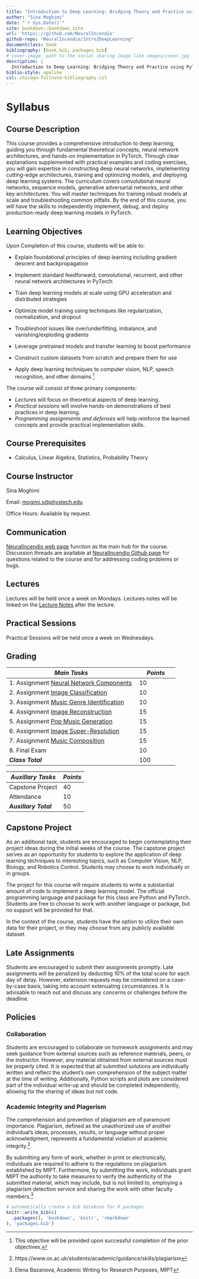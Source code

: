 ```yaml
--- 
title: "Introduction to Deep Learning: Bridging Theory and Practice using PyTorch"
author: "Sina Moghimi"
date: "`r Sys.Date()`"
site: bookdown::bookdown_site
url: 'https\://github.com/NeuralIncendio'
github-repo: "NeuralIncendio/Intro2DeepLearning"
documentclass: book
bibliography: [book.bib, packages.bib]
# cover-image: path to the social sharing image like images/cover.jpg
description: |
  Introduction to Deep Learning: Bridging Theory and Practice using PyTorch
biblio-style: apalike
csl: chicago-fullnote-bibliography.csl
---
```


# Syllabus 
## Course Description
This course provides a comprehensive introduction to deep learning, guiding you through fundamental theoretical concepts, neural network architectures, and hands-on implementation in PyTorch. Through clear explanations supplemented with practical examples and coding exercises, you will gain expertise in constructing deep neural networks, implementing cutting-edge architectures, training and optimizing models, and deploying deep learning systems. The curriculum covers convolutional neural networks, sequence models, generative adversarial networks, and other key architectures. You will master techniques for training robust models at scale and troubleshooting common pitfalls. By the end of this course, you will have the skills to independently implement, debug, and deploy production-ready deep learning models in PyTorch.


## Learning Objectives
Upon Completion of this course, students will be able to:

* Explain foundational principles of deep learning including gradient descent and backpropagation

* Implement standard feedforward, convolutional, recurrent, and other neural network architectures in PyTorch 

* Train deep learning models at scale using GPU acceleration and distributed strategies

* Optimize model training using techniques like regularization, normalization, and dropout

* Troubleshoot issues like over/underfitting, imbalance, and vanishing/exploding gradients

* Leverage pretrained models and transfer learning to boost performance 

* Construct custom datasets from scratch and prepare them for use

* Apply deep learning techniques to computer vision, NLP, speech recognition, and other domains ^[This objective will be provided upon successful completion of the prior objectives.]


The course will consist of three primary components:

* *Lectures* will focus on theoretical aspects of deep learning.
* *Practical sessions* will involve hands-on demonstrations of best practices in deep learning.
* *Programming assignments and defenses* will help reinforce the learned concepts and provide practical implementation skills.

## Course Prerequisites
* Calculus, Linear Algebra, Statistics, Probability Theory

## Course Instructor
Sina Moghimi

Email: [mogimi.s@phystech.edu](mailto:mogimi.s@phystech.edu)

Office Hours: Available by request.


## Communication 
[NeuralIncendio web page](https://neuralincendio.github.io)  function as the main hub for the course. Discussion threads are available at [NeuralIncendio Github page](https://github.com/NeuralIncendio) for questions related to the course and for addressing coding problems or bugs.


## Lectures 
Lectures will be held once a week on Mondays. Lectures notes will be linked on the [Lecture Notes](#Lecture_Notes) after the lecture. 

## Practical Sessions 
Practical Sessions will be held once a week on Wednesdays.


## Grading 
| ***Main Tasks***                             | ***Points*** |
|----------------------------------------------|--------------|
| 1. Assignment [Neural Network Components](#Neural_Network_Components)  | 10           |
| 2. Assignment [Image Classification](#Image_Classification)       | 10           |
| 3. Assignment [Music Genre Identification](#Music_Genre_Identification) | 10           |
| 4. Assignment [Image Reconstruction](#Image_Reconstruction)       | 15           |
| 5. Assignment [Pop Music Generation](#Pop_Music_Generation)       | 15           |
| 6. Assignment [Image Super-Resolution](#Image_Super_Resolution)     | 15           |
| 7. Assignment [Music Composition](#Music_Composition)          | 15           |
| 8. Final Exam                                | 10           |
| ***Class Total***                            | 100          |

| ***Auxillary Tasks*** | ***Points*** |
|-----------------------|--------------|
| Capstone Project      | 40           |
| Attendance            | 10           |
| ***Auxillary Total*** | 50           |


## Capstone Project 
As an additional task, students are encouraged to begin contemplating their project ideas during the initial weeks of the course. The capstone project serves as an opportunity for students to explore the application of deep learning techniques to interesting topics, such as Computer Vision, NLP, Biology, and Robotics Control. Students may choose to work individually or in groups.

The project for this course will require students to write a substantial amount of code to implement a deep learning model. The official programming language and package for this class are Python and PyTorch. Students are free to choose to work with another language or package, but no support will be provided for that.

In the context of the course, students have the option to utilize their own data for their project, or they may choose from any publicly available dataset.

## Late Assignments 
Students are encouraged to submit their assignments promptly. Late assignments will be penalized by deducting 10% of the total score for each day of delay. However, extension requests may be considered on a case-by-case basis, taking into account extenuating circumstances. It is advisable to reach out and discuss any concerns or challenges before the deadline.

## Policies 
### Collaboration 
Students are encouraged to collaborate on homework assignments and may seek guidance from external sources such as reference materials, peers, or the instructor. However, any material obtained from external sources must be properly cited. It is expected that all submitted solutions are individually written and reflect the student's own comprehension of the subject matter at the time of writing. Additionally, Python scripts and plots are considered part of the individual write-up and should be completed independently, allowing for the sharing of ideas but not code.

### Academic Integrity and Plagerism 
The comprehension and prevention of plagiarism are of paramount importance. Plagiarism, defined as the unauthorized use of another individual's ideas, processes, results, or language without proper acknowledgment, represents a fundamental violation of academic integrity.^[https://www.ox.ac.uk/students/academic/guidance/skills/plagiarism]

By submitting any form of work, whether in print or electronically, individuals are required to adhere to the regulations on plagiarism established by MIPT. Furthermore, by submitting the work, individuals grant MIPT the authority to take measures to verify the authenticity of the submitted material, which may include, but is not limited to, employing a plagiarism detection service and sharing the work with other faculty members.^[Elena Bazanova, Academic Writing for Research Purposes, MIPT]




```r
# automatically create a bib database for R packages
knitr::write_bib(c(
  .packages(), 'bookdown', 'knitr', 'rmarkdown'
), 'packages.bib')
```
